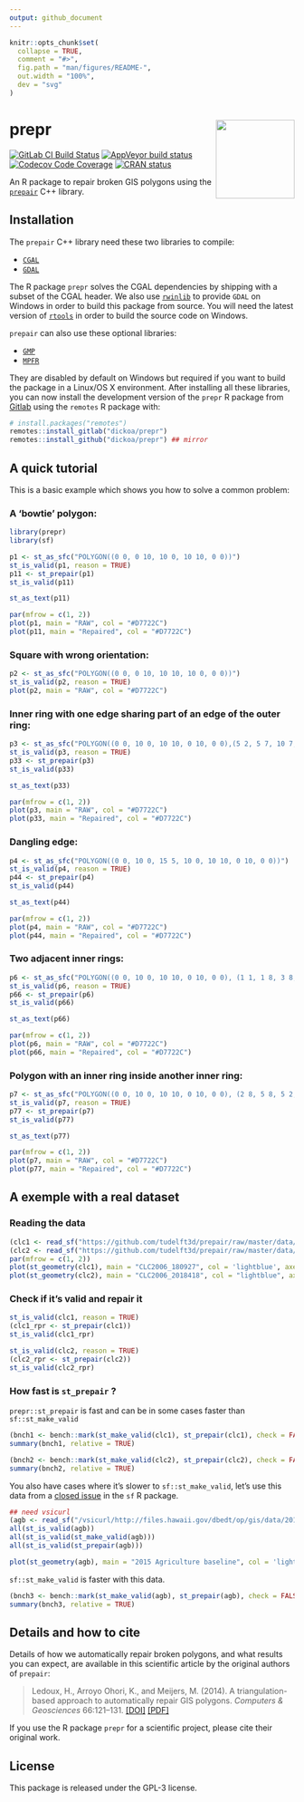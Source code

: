 ```yaml
---
output: github_document
---
```


<!-- README.md is generated from README.Rmd. Please edit that file -->

```r
knitr::opts_chunk$set(
  collapse = TRUE,
  comment = "#>",
  fig.path = "man/figures/README-",
  out.width = "100%",
  dev = "svg"
)
```

# prepr <img src="man/figures/hex-prepr.png" align="right" height="139" />

<!-- badges: start -->
[![GitLab CI Build Status](https://gitlab.com/dickoa/prepr/badges/master/pipeline.svg)](https://gitlab.com/dickoa/prepr/pipelines)
[![AppVeyor build status](https://ci.appveyor.com/api/projects/status/gitlab/dickoa/prepr?branch=master&svg=true)](https://ci.appveyor.com/project/dickoa/prepr)
[![Codecov Code Coverage](https://codecov.io/gl/dickoa/prepr/branch/master/graph/badge.svg)](https://codecov.io/gl/dickoa/prepr)
[![CRAN status](http://www.r-pkg.org/badges/version/prepr)](http://www.r-pkg.org/pkg/prepr)
<!-- badges: end -->

An R package to repair broken GIS polygons using the [`prepair`](https://github.com/tudelft3d/prepair) C++ library.

## Installation

The `prepair` C++ library need these two libraries to compile:

- [`CGAL`](https://www.cgal.org/)
- [`GDAL`](https://gdal.org/)

The R package `prepr` solves the CGAL dependencies by shipping with a subset of the CGAL header. We also use [`rwinlib`](https://github.com/rwinlib) to provide `GDAL` on Windows in order to build this package from source. You will need the latest version of [`rtools`](https://cran.r-project.org/bin/windows/Rtools/) in order to build the source code on Windows.

`prepair` can also use these optional libraries:

- [`GMP`](https://gmplib.org/)
- [`MPFR`](https://www.mpfr.org/)

They are disabled by default on Windows but required if you want to build the package in a Linux/OS X environment.
After installing all these libraries, you can now install the development version of the `prepr` R package from [Gitlab](https://gitlab.com/dickoa/prepr) using the `remotes` R package with:

```r
# install.packages("remotes")
remotes::install_gitlab("dickoa/prepr")
remotes::install_github("dickoa/prepr") ## mirror

```

## A quick tutorial

This is a basic example which shows you how to solve a common problem:

### A 'bowtie' polygon:

```r
library(prepr)
library(sf)

p1 <- st_as_sfc("POLYGON((0 0, 0 10, 10 0, 10 10, 0 0))")
st_is_valid(p1, reason = TRUE)
p11 <- st_prepair(p1)
st_is_valid(p11)

st_as_text(p11)

par(mfrow = c(1, 2))
plot(p1, main = "RAW", col = "#D7722C")
plot(p11, main = "Repaired", col = "#D7722C")
```

### Square with wrong orientation:

```r
p2 <- st_as_sfc("POLYGON((0 0, 0 10, 10 10, 10 0, 0 0))")
st_is_valid(p2, reason = TRUE)
plot(p2, main = "RAW", col = "#D7722C")
```

### Inner ring with one edge sharing part of an edge of the outer ring:

```r
p3 <- st_as_sfc("POLYGON((0 0, 10 0, 10 10, 0 10, 0 0),(5 2, 5 7, 10 7, 10 2, 5 2))")
st_is_valid(p3, reason = TRUE)
p33 <- st_prepair(p3)
st_is_valid(p33)

st_as_text(p33)

par(mfrow = c(1, 2))
plot(p3, main = "RAW", col = "#D7722C")
plot(p33, main = "Repaired", col = "#D7722C")
```

### Dangling edge:

```r
p4 <- st_as_sfc("POLYGON((0 0, 10 0, 15 5, 10 0, 10 10, 0 10, 0 0))")
st_is_valid(p4, reason = TRUE)
p44 <- st_prepair(p4)
st_is_valid(p44)

st_as_text(p44)

par(mfrow = c(1, 2))
plot(p4, main = "RAW", col = "#D7722C")
plot(p44, main = "Repaired", col = "#D7722C")
```

### Two adjacent inner rings:

```r
p6 <- st_as_sfc("POLYGON((0 0, 10 0, 10 10, 0 10, 0 0), (1 1, 1 8, 3 8, 3 1, 1 1), (3 1, 3 8, 5 8, 5 1, 3 1))")
st_is_valid(p6, reason = TRUE)
p66 <- st_prepair(p6)
st_is_valid(p66)

st_as_text(p66)

par(mfrow = c(1, 2))
plot(p6, main = "RAW", col = "#D7722C")
plot(p66, main = "Repaired", col = "#D7722C")
```

### Polygon with an inner ring inside another inner ring:
```r
p7 <- st_as_sfc("POLYGON((0 0, 10 0, 10 10, 0 10, 0 0), (2 8, 5 8, 5 2, 2 2, 2 8), (3 3, 4 3, 3 4, 3 3))")
st_is_valid(p7, reason = TRUE)
p77 <- st_prepair(p7)
st_is_valid(p77)

st_as_text(p77)

par(mfrow = c(1, 2))
plot(p7, main = "RAW", col = "#D7722C")
plot(p77, main = "Repaired", col = "#D7722C")
```

## A exemple with a real dataset

### Reading the data

```r
(clc1 <- read_sf("https://github.com/tudelft3d/prepair/raw/master/data/CLC2006_180927.geojson"))
(clc2 <- read_sf("https://github.com/tudelft3d/prepair/raw/master/data/CLC2006_2018418.geojson"))
par(mfrow = c(1, 2))
plot(st_geometry(clc1), main = "CLC2006_180927", col = 'lightblue', axes = TRUE, graticule = TRUE, lwd = 0.2, cex.axis = 0.5)
plot(st_geometry(clc2), main = "CLC2006_2018418", col = "lightblue", axes = TRUE, graticule = TRUE, lwd = 0.2, cex.axis = 0.5)
```

### Check if it's valid and repair it

```r
st_is_valid(clc1, reason = TRUE)
(clc1_rpr <- st_prepair(clc1))
st_is_valid(clc1_rpr)

st_is_valid(clc2, reason = TRUE)
(clc2_rpr <- st_prepair(clc2))
st_is_valid(clc2_rpr)
```

### How fast is `st_prepair` ?

`prepr::st_prepair` is fast and can be in some cases faster than `sf::st_make_valid`

```r
(bnch1 <- bench::mark(st_make_valid(clc1), st_prepair(clc1), check = FALSE))
summary(bnch1, relative = TRUE)

(bnch2 <- bench::mark(st_make_valid(clc2), st_prepair(clc2), check = FALSE))
summary(bnch2, relative = TRUE)
```

You also have cases where it's slower to `sf::st_make_valid`, let's use this data from a [closed issue](https://github.com/r-spatial/sf/issues/1280) in the `sf` R package.

```r
## need vsicurl
(agb <- read_sf("/vsicurl/http://files.hawaii.gov/dbedt/op/gis/data/2015AgBaseline.shp.zip"))
all(st_is_valid(agb))
all(st_is_valid(st_make_valid(agb)))
all(st_is_valid(st_prepair(agb)))

plot(st_geometry(agb), main = "2015 Agriculture baseline", col = 'lightblue', axes = TRUE, graticule = TRUE, lwd = 0.2, cex.axis = 0.5)
```

`sf::st_make_valid` is faster with this data.


```r
(bnch3 <- bench::mark(st_make_valid(agb), st_prepair(agb), check = FALSE))
summary(bnch3, relative = TRUE)
```

## Details and how to cite

Details of how we automatically repair broken polygons, and what results you can expect, are available in this scientific article by the original authors of `prepair`:

> Ledoux, H., Arroyo Ohori, K., and Meijers, M. (2014). A triangulation-based approach to automatically repair GIS polygons. *Computers & Geosciences* 66:121–131. [ [DOI] ](http://dx.doi.org/10.1016/j.cageo.2014.01.009) [ [PDF] ](http://3dgeoinfo.bk.tudelft.nl/hledoux/pdfs/14_cgeo_prepair.pdf)

If you use the R package `prepr` for a scientific project, please cite their original work.

## License

This package is released under the GPL-3 license.
